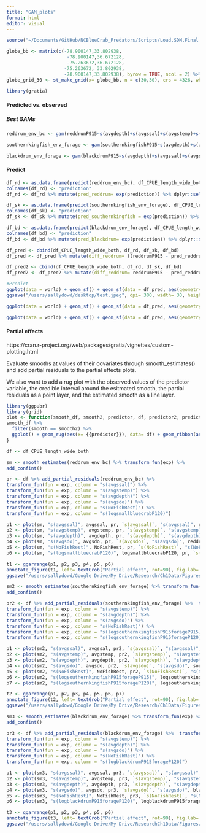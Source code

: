 ```yaml
---
title: "GAM_plots"
format: html
editor: visual
---
```


```r
source("~/Documents/GitHub/NCBlueCrab_Predators/Scripts/Load.SDM.Final.R")

globe_bb <- matrix(c(-78.900147,33.802938,
                      -78.900147,36.672128,
                      -75.263672,36.672128,
                     -75.263672, 33.802938,
                     -78.900147,33.802938), byrow = TRUE, ncol = 2) %>% list() %>% st_polygon() %>% st_sfc(., crs = 4326)
globe_grid_30 <- st_make_grid(x= globe_bb, n = c(30,30), crs = 4326, what = 'polygons') %>% st_sf('geometry' = ., data.frame('ID' = 1:length(.))) %>% rename("gridID"= "ID")

library(gratia)
```

#### Predicted vs. observed

##### Best GAMs

```r
reddrum_env_bc <- gam(reddrumP915~s(avgdepth)+s(avgssal)+s(avgstemp)+s(avgsdo)+s(NoFishRest)+factor(Yearfactor) + s(logsmallbluecrabP120), family= tw(), data=df_CPUE_length_wide_both)

southernkingfish_env_forage <- gam(southernkingfishP915~s(avgdepth)+s(avgssal)+s(avgstemp)+s(avgsdo)+s(NoFishRest)+factor(Yearfactor) + s(logsouthernkingfishP915forageP915) + s(logsouthernkingfishP915forageP120), family= tw(), data=df_CPUE_length_wide_both)

blackdrum_env_forage <- gam(blackdrumP915~s(avgdepth)+s(avgssal)+s(avgstemp)+s(avgsdo)+s(NoFishRest)+factor(Yearfactor) + s(logblackdrumP915forageP120), family= tw(), data=df_CPUE_length_wide_both)
```

#### Predict

```r
df_rd <- as.data.frame(predict(reddrum_env_bc), df_CPUE_length_wide_both, type= "response")
colnames(df_rd) <- "prediction"
df_rd <- df_rd %>% mutate(pred_reddrum= exp(prediction)) %>% dplyr::select(pred_reddrum)

df_sk <- as.data.frame(predict(southernkingfish_env_forage), df_CPUE_length_wide_both, type= "response")
colnames(df_sk) <- "prediction"
df_sk <- df_sk %>% mutate(pred_southernkingfish = exp(prediction)) %>% dplyr::select(pred_southernkingfish)

df_bd <- as.data.frame(predict(blackdrum_env_forage), df_CPUE_length_wide_both, type= "response")
colnames(df_bd) <- "prediction"
df_bd <- df_bd %>% mutate(pred_blackdrum= exp(prediction)) %>% dplyr::select(pred_blackdrum)

df_pred <- cbind(df_CPUE_length_wide_both, df_rd, df_sk, df_bd)
df_pred <- df_pred %>% mutate(diff_reddrum= ((reddrumP915 - pred_reddrum)/reddrumP915)*100, diff_southernkingfish= ((southernkingfishP915 - pred_southernkingfish)/southernkingfishP915)*100, diff_blackdrum= ((blackdrumP915 - pred_blackdrum)/blackdrumP915)*100) %>% left_join(globe_grid_30, by= "gridID")

df_pred2 <- cbind(df_CPUE_length_wide_both, df_rd, df_sk, df_bd)
df_pred2 <- df_pred2 %>% mutate(diff_reddrum= reddrumP915 - pred_reddrum, diff_southernkingfish= southernkingfishP915 - pred_southernkingfish, diff_blackdrum= blackdrumP915 - pred_blackdrum) %>% left_join(globe_grid_30, by= "gridID")
```

```r
#Predict
ggplot(data = world) + geom_sf() + geom_sf(data = df_pred, aes(geometry= geometry, fill = diff_reddrum), show.legend= TRUE) +  theme(panel.background = element_rect(fill = "white", colour = "black")) + coord_sf(xlim=c(-85, -70), ylim=c(25,40), expand = TRUE) + theme(panel.background = element_rect(fill = "white", colour = "black")) + coord_sf(xlim=c(-78.900147, -75.263672), ylim=c(33.802938,36.672128), expand = TRUE) + standard_theme + facet_wrap(~Yearfactor, ncol=3, nrow=7)
ggsave("/users/sallydowd/desktop/test.jpeg", dpi= 300, width= 30, height= 20)

ggplot(data = world) + geom_sf() + geom_sf(data = df_pred, aes(geometry= geometry, fill = diff_southernkingfish), show.legend= TRUE) +  theme(panel.background = element_rect(fill = "white", colour = "black")) + coord_sf(xlim=c(-85, -70), ylim=c(25,40), expand = TRUE) + theme(panel.background = element_rect(fill = "white", colour = "black")) + coord_sf(xlim=c(-78.900147, -75.263672), ylim=c(33.802938,36.672128), expand = TRUE) + standard_theme

ggplot(data = world) + geom_sf() + geom_sf(data = df_pred, aes(geometry= geometry, fill = diff_blackdrum), show.legend= TRUE) +  theme(panel.background = element_rect(fill = "white", colour = "black")) + coord_sf(xlim=c(-85, -70), ylim=c(25,40), expand = TRUE) + theme(panel.background = element_rect(fill = "white", colour = "black")) + coord_sf(xlim=c(-78.900147, -75.263672), ylim=c(33.802938,36.672128), expand = TRUE) + standard_theme
```

#### Partial effects

https://cran.r-project.org/web/packages/gratia/vignettes/custom-plotting.html

Evaluate smooths at values of their covariates through smooth_estimates() and add partial residuals to the partial effects plots.

We also want to add a rug plot with the observed values of the predictor variable, the credible interval around the esitmated smooth, the partial residuals as a point layer, and the estimated smooth as a line layer.

```r
library(ggpubr)
library(grid)
plot <- function(smooth_df, smooth2, predictor, df, predictor2, predictor3, predator, xlabel){
smooth_df %>%
  filter(smooth == smooth2) %>%
  ggplot() + geom_rug(aes(x= {{predictor}}), data= df) + geom_ribbon(aes(ymin = lower_ci, ymax = upper_ci, x = {{predictor}}), alpha = 0.2) + geom_point(aes(x = {{predictor}}, y = {{predictor2}}), data = df, cex = 1.5, colour = "steelblue3")+ geom_line(aes(x = {{predictor}}, y = est), lwd = 1.2) + labs(y = "Partial effect", title = predictor3) + standard_theme + xlab(xlabel) + labs(title=NULL) + theme(axis.title.y=element_blank())
}

df <- df_CPUE_length_wide_both
```

```r
sm <- smooth_estimates(reddrum_env_bc) %>% transform_fun(exp) %>%
add_confint() 

pr <- df %>% add_partial_residuals(reddrum_env_bc) %>%  
transform_fun(fun = exp, column = "s(avgssal)") %>%  
transform_fun(fun = exp, column = "s(avgstemp)") %>%  
transform_fun(fun = exp, column = "s(avgdepth)") %>%  
transform_fun(fun = exp, column = "s(avgsdo)") %>%  
transform_fun(fun = exp, column = "s(NoFishRest)") %>%  
transform_fun(fun = exp, column = "s(logsmallbluecrabP120)")
```

```r
p1 <- plot(sm, "s(avgssal)", avgssal, pr, `s(avgssal)`, "s(avgssal)", reddrumP915, "Average surface salinity")
p2 <- plot(sm, "s(avgstemp)", avgstemp, pr, `s(avgstemp)`, "s(avgstemp)", reddrumP915, "Average surface temperature")
p3 <- plot(sm, "s(avgdepth)", avgdepth, pr, `s(avgdepth)`, "s(avgdepth)", reddrumP915, "Average depth")
p4 <- plot(sm, "s(avgsdo)", avgsdo, pr, `s(avgsdo)`, "s(avgsdo)", reddrumP915, "Average surface dissolved oxygen")
p5 <- plot(sm, "s(NoFishRest)", NoFishRest, pr, `s(NoFishRest)`, "s(NoFishRest)", reddrumP915, "NoFishRest")
p6 <- plot(sm, "s(logsmallbluecrabP120)", logsmallbluecrabP120, pr, `s(logsmallbluecrabP120)`, "s(logsmallbluecrabP120)", reddrumP915, "Small blue crab CPUE") 

t1 <- ggarrange(p1, p2, p3, p4, p5, p6)
annotate_figure(t1, left= textGrob("Partial effect", rot=90), fig.lab= "A)", top = "reddrumP915 ~ s(avgdepth)+s(avgssal)+s(avgstemp)+s(avgsdo)\n+s(NoFishRest)+factor(Yearfactor)+s(logsmallbluecrabP120)")
ggsave("/users/sallydowd/Google Drive/My Drive/Research/Ch1Data/Figures/partial_rd.jpeg", width= 8, height= 6)
```

```r
sm2 <- smooth_estimates(southernkingfish_env_forage) %>% transform_fun(exp) %>%
add_confint() 

pr2 <- df %>% add_partial_residuals(southernkingfish_env_forage) %>%  transform_fun(fun = exp, column = "s(avgssal)") %>%  
transform_fun(fun = exp, column = "s(avgstemp)") %>%  
transform_fun(fun = exp, column = "s(avgdepth)") %>%  
transform_fun(fun = exp, column = "s(avgsdo)") %>%  
transform_fun(fun = exp, column = "s(NoFishRest)") %>%  
transform_fun(fun = exp, column = "s(logsouthernkingfishP915forageP915)") %>%  
transform_fun(fun = exp, column = "s(logsouthernkingfishP915forageP120)")
```

```r
p1 <- plot(sm2, "s(avgssal)", avgssal, pr2, `s(avgssal)`, "s(avgssal)", southernkingfishP915, "Average surface salinity")
p2 <- plot(sm2, "s(avgstemp)", avgstemp, pr2, `s(avgstemp)`, "s(avgstemp)", southernkingfishP915, "Average surface temperature")
p3 <- plot(sm2, "s(avgdepth)", avgdepth, pr2, `s(avgdepth)`, "s(avgdepth)", southernkingfishP915, "Average depth")
p4 <- plot(sm2, "s(avgsdo)", avgsdo, pr2, `s(avgsdo)`, "s(avgsdo)", southernkingfishP915, "Average surface dissolved oxygen")
p5 <- plot(sm2, "s(NoFishRest)", NoFishRest, pr2, `s(NoFishRest)`, "s(NoFishRest)", southernkingfishP915, "NoFishRest")
p6 <- plot(sm2, "s(logsouthernkingfishP915forageP915)", logsouthernkingfishP915forageP915, pr2, `s(logsouthernkingfishP915forageP915)`, "s(logsouthernkingfishP915forageP915)", southernkingfishP915, "P915 Prey CPUE") 
p7 <- plot(sm2, "s(logsouthernkingfishP915forageP120)", logsouthernkingfishP915forageP120, pr2, `s(logsouthernkingfishP915forageP120)`, "s(logsouthernkingfishP915forageP120)", southernkingfishP915, "P120 Prey CPUE") 
```

```r
t2 <- ggarrange(p1, p2, p3, p4, p5, p6, p7)
annotate_figure(t2, left= textGrob("Partial effect", rot=90), fig.lab= "B)", top= "southernkingfishP915 ~ s(avgdepth)+s(avgssal)+s(avgstemp)+s(avgsdo)+s(NoFishRest)\n+factor(Yearfactor)+s(logsouthernkingfishP915forageP915)+s(logsouthernkingfishP915forageP120)")
ggsave("/users/sallydowd/Google Drive/My Drive/Research/Ch1Data/Figures/partial_sk.jpeg", width= 8, height= 6)
```

```r
sm3 <- smooth_estimates(blackdrum_env_forage) %>% transform_fun(exp) %>%
add_confint() 

pr3 <- df %>% add_partial_residuals(blackdrum_env_forage) %>%  transform_fun(fun = exp, column = "s(avgssal)") %>%  
transform_fun(fun = exp, column = "s(avgstemp)") %>%  
transform_fun(fun = exp, column = "s(avgdepth)") %>%  
transform_fun(fun = exp, column = "s(avgsdo)") %>%  
transform_fun(fun = exp, column = "s(NoFishRest)") %>%  
transform_fun(fun = exp, column = "s(logblackdrumP915forageP120)")
```

```r
p1 <- plot(sm3, "s(avgssal)", avgssal, pr3, `s(avgssal)`, "s(avgssal)", blackdrumP915, "Average surface salinity")
p2 <- plot(sm3, "s(avgstemp)", avgstemp, pr3, `s(avgstemp)`, "s(avgstemp)", blackdrumP915, "Average surface temperature")
p3 <- plot(sm3, "s(avgdepth)", avgdepth, pr3, `s(avgdepth)`, "s(avgdepth)", blackdrumP915, "Average depth")
p4 <- plot(sm3, "s(avgsdo)", avgsdo, pr3, `s(avgsdo)`, "s(avgsdo)", blackdrumP915, "Average surface dissolved oxygen")
p5 <- plot(sm3, "s(NoFishRest)", NoFishRest, pr3, `s(NoFishRest)`, "s(NoFishRest)", blackdrumP915, "NoFishRest")
p6 <- plot(sm3, "s(logblackdrumP915forageP120)", logblackdrumP915forageP120, pr3, `s(logblackdrumP915forageP120)`, "s(logblackdrumP915forageP120)", blackdrumP915, "P120 Prey CPUE") 
```

```r
t3 <- ggarrange(p1, p2, p3, p4, p5, p6)
annotate_figure(t3, left= textGrob("Partial effect", rot=90), fig.lab= "C)", top= "blackdrumP915 ~s(avgdepth)+s(avgssal)+s(avgstemp)+s(avgsdo)+s(NoFishRest)+factor(Yearfactor)+s(logblackdrumP915forageP120)")
ggsave("/users/sallydowd/Google Drive/My Drive/ResearchCh1Data/Figures/partial_bd.jpeg", width= 8, height= 6)
```
